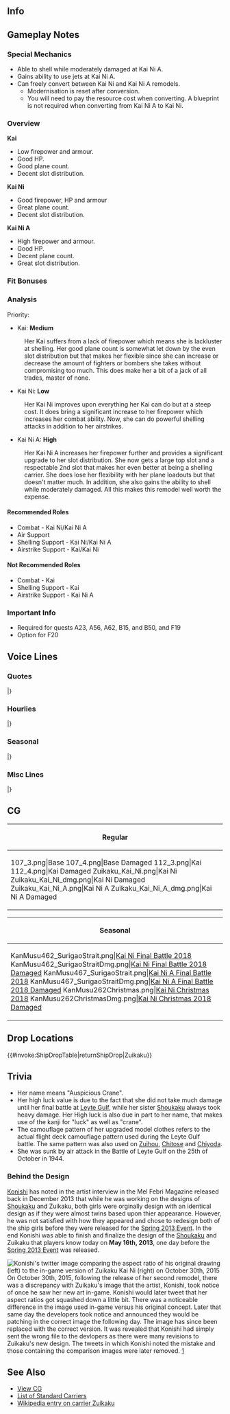 ==Info==
{{KanmusuInfo|ID=107}}
{{KanmusuInfo|ID=108}}
{{KanmusuInfo|ID=262}}
{{KanmusuInfo|ID=267}}

==Gameplay Notes==
===Special Mechanics===
* Able to shell while moderately damaged at Kai Ni A.
* Gains ability to use jets at Kai Ni A.
* Can freely convert between Kai Ni and Kai Ni A remodels.
** Modernisation is reset after conversion.
** You will need to pay the resource cost when converting. A blueprint is not required when converting from Kai Ni A to Kai Ni.

===Overview===
'''Kai'''
* Low firepower and armour.
* Good HP.
* Good plane count.
* Decent slot distribution.

'''Kai Ni'''
* Good firepower, HP and armour
* Great plane count.
* Decent slot distribution.

'''Kai Ni A'''
* High firepower and armour.
* Good HP.
* Decent plane count.
* Great slot distribution.

===Fit Bonuses===
{{:{{BASEPAGENAME}}/Equipment Bonuses}}
{{clear}}

===Analysis===
Priority:

* Kai: '''Medium'''
: Her Kai suffers from a lack of firepower which means she is lackluster at shelling. Her good plane count is somewhat let down by the even slot distribution but that makes her flexible since she can increase or decrease the amount of fighters or bombers she takes without compromising too much. This does make her a bit of a jack of all trades, master of none. 

* Kai Ni: '''Low'''
: Her Kai Ni improves upon everything her Kai can do but at a steep cost. It does bring a significant increase to her firepower which increases her combat ability. Now, she can do powerful shelling attacks in addition to her airstrikes.

* Kai Ni A: '''High'''
: Her Kai Ni A increases her firepower further and provides a significant upgrade to her slot distribution. She now gets a large top slot and a respectable 2nd slot that makes her even better at being a shelling carrier. She does lose her flexibility with her plane loadouts but that doesn't matter much. In addition, she also gains the ability to shell while moderately damaged. All this makes this remodel well worth the expense. 

====Recommended Roles====
* Combat - Kai Ni/Kai Ni A
* Air Support
* Shelling Support - Kai Ni/Kai Ni A
* Airstrike Support - Kai/Kai Ni

====Not Recommended Roles====
* Combat - Kai
* Shelling Support - Kai
* Airstrike Support - Kai Ni A

===Important Info===
* Required for quests A23, A56, A62, B15, and B50, and F19 <Shoukaku>
* Option for F20

==Voice Lines==
===Quotes===
{{ShipquoteHeader}}
{{ShipquoteKai
|scenario = Introduction
|origin = 翔鶴型航空母艦二番艦、妹の瑞鶴です。幸運の空母ですって？そうじゃないの、一生懸命やってるだけ…よ。 艦載機がある限り、これからだって、負けない！提督さん、あらためて、これからもよろしくね。
|translation = I'm the 2nd ship of the Shoukaku-class aircraft carriers, the younger sister, Zuikaku. A lucky carrier? Not quite, I just did my best... I won't ever lose as long as I have planes. Once again, nice to meet you, Admiral.<ref>She was called lucky because she survived many engagements.</ref>
|audio = Zuikaku-Intro.mp3
}}
<!--{{ShipquoteKai
|scenario = Introduction
|origin = 翔鶴型航空母艦2番艦、妹の瑞鶴です。幸運の空母ですって？そうじゃないの、一生懸命やってるだけ…よ。 艦載機がある限り、負けないわ！
|translation = I'm the 2nd ship of the Shoukaku-class aircraft carriers, the younger sister, Zuikaku. A lucky carrier? Not quite, I just did my best... I won't lose as long as I have planes.<ref>She was called lucky because she survived many engagements.</ref>
|audio = Zuikaku_1.ogg
}}-->
{{ShipquoteKai
|scenario = Introduction
|kai2 = yes
|origin = 航空艤装を全面てきに近代化改修したこの瑞鶴、ふつうの正規空母だとは思わないでね。
|translation = Don't think that I'm just your ordinary standard carrier after my flight equipment has been fully modernised.
|audio = ZuikakuKaiNi-Intro.mp3
}}
{{ShipquoteKai
|scenario = Library
|origin = 翔鶴型航空母艦2番艦、瑞鶴です。
翔鶴姉と共に、ミッドウェーの後の第一機動部隊の中核として、矢尽き刀折れるまで奮戦しました。 
文字通り、最後の機動部隊が壊滅する、その日まで…。
|translation = I'm the 2nd ship of the Shoukaku-class aircraft carriers, Zuikaku.
I formed the core of the 1st Task Force with Shoukaku-nee after Midway and fought hard until my last breath.<ref>After the disaster at Midway, Shoukaku and Zuikaku were assigned to CarDiv1.</ref>
I literally fought on until the day that the Task Force was crushed.<ref>Referring to the [https://en.wikipedia.org/wiki/Battle_of_Leyte_Gulf Battle of Leyte Gulf] where the IJN was handed it's biggest defeat.</ref>
|audio = Zuikaku_25.ogg
}}
{{ShipquoteKai
|scenario = Library
|kai2 = yes
|origin = 翔鶴型航空母艦２番艦、瑞鶴です。
翔鶴姉と共にミッドウェーの後の第一機動部隊の中核として、矢尽き刀折れるまで奮戦しました。文字通り、最後の機動部隊が壊滅する、その日まで。
でも、今度は違うの。改装された本格正規空母の力、存分にみせるわ！翔鶴姉、やろう！
|translation = I'm the 2nd ship of the Shoukaku-class aircraft carriers, Zuikaku.
I formed the core of the 1st Task Force with Shoukaku-nee after Midway and fought hard until my last breath. I literally fought on until the day that the Task Force was crushed.
But this time will be different. I'll really show you the true power of a remodelled standard carrier! Let's do this, Shoukaku-nee!
|audio = ZuikakuKaiNi-Library.mp3
}}
{{ShipquoteKai
|scenario = Secretary 1
|origin = 提督さん、何？作戦？
|translation = What is it, Admiral? An operation?
|audio = Zuikaku_2.ogg
}}
{{ShipquoteKai
|scenario = Secretary 2
|origin = もう、翔鶴姉だって…ちょっとおやつ食べるの控えよかな…あぁ、なんでもない！
|translation = Jeez, you too, Shoukaku-nee... Maybe I should cut down on snacks a little... Ah, it's nothing!
|audio = Zuikaku-Sec2.mp3
}}
<!--{{ShipquoteKai
|scenario = Secretary 2
|origin = 翔鶴姉なに…？って、提督さんじゃん！何やってんの！？爆撃されたいの！？
|translation = What is it, Shoukaku-nee...? Wha, it's you, Admiral! What do you think you're doing!? Do you want to be bombed!?
|audio = Zuikaku_3.ogg
}}-->
{{ShipquoteKai
|scenario = Secretary 3
|origin = 全機爆装、準備出来次第発艦！目標、母港執務室の提督！やっちゃって！
|translation = All bombers take off as soon as you're ready! The target is the Admiral's office! Get him!
|audio = Zuikaku_4.ogg
}}
{{ShipquoteKai
|scenario = Secretary Idle
|origin = 提督ー！なんか瑞鶴、ちょっと退屈なんだけど…不貞腐れるぞ！
|translation = Admiral~! I'm kind of bored... I'll sulk!
|audio = Zuikaku_29.ogg
}}
{{ShipquoteKai
|scenario = Secretary (Married)
|origin = 提督さん…あんま無理しちゃ駄目だよ…？
|translation = Admiral... don't push yourself alright...?
|audio = Zuikaku_28.ogg
}}
{{ShipquoteKai
|scenario = Wedding
|origin = 提督さん、どうしたの、そんな真顔で？瑞鶴の顔になんか付いてる？　えっ？あっ、近い、近いですよ！顔がっ！？あっ…あぁっ…あぁ…
|translation = What's with that serious expression, Admiral? Is there something on my face? Ah, you're close, too close! Your expression is! Ah... Ah... Ah...
|audio = Zuikaku_24.ogg
}}
{{ShipquoteKai
|scenario = Player's Score
|origin = 提督さん、どう？どんな感じどんな感じ？
|translation = How is it, Admiral? What's the situation like?
|audio = Zuikaku_8.ogg
}}
{{ShipquoteKai
|scenario = Joining the Fleet
|origin = 五航戦、瑞鶴出撃よ！
|translation = CarDiv5, Zuikaku, sortieing!
|audio = Zuikaku_13.ogg
}}
{{ShipquoteKai
|scenario = Equipment 1
|origin = うんっ、いいみたい！ありがとね！
|translation = Yup, looks good! Thanks!
|audio = Zuikaku_9.ogg
}}
{{ShipquoteKai
|scenario = Equipment 1
|kai2 = yes
|origin = 新しい艦載機？いいじゃあない！さーんきゅっ！
|translation = A new plane? That's great! Thank you~!
|audio = ZuikakuKaiNi-Equip1.mp3
}}
{{ShipquoteKai
|scenario = Equipment 2
|origin = やだ…これもいいわね…さーんきゅっ！
|translation = You shouldn't have... This is great too... Thank you!
|audio = Zuikaku_10.ogg
}}
{{ShipquoteKai
|scenario = Equipment 2 (Kai Ni A)
|kai2 = yes
|origin = 新型艦載機っ…。ん…。たしかに良さそう。うちの装備と艤装なら、運用できるわ！
|translation = A new model plane... Hmm... That does sound good. I can handle any equipment!
|audio = ZuikakuKaiNiA-Equip2.mp3
}}
{{ShipquoteKai
|scenario = Equipment 3
|origin = いい感じじゃない！
|translation = This feels great!
|audio = Zuikaku_26.ogg
}}
{{ShipquoteKai
|scenario = Equipment 3
|kai2 = yes
|origin = よし、いい感じじゃあない！
|translation = Alright, this feels great!
|audio = ZuikakuKaiNi-Equip3.mp3
}}
{{ShipquoteKai
|scenario = Supply
|origin = 燃料、弾薬…艦載機も補充しておくね。
|translation = Fuel, ammunition... replace my planes too alright.
|audio = Zuikaku_27.ogg
}}
{{ShipquoteKai
|scenario = Docking (Minor Damage)
|origin = 少し、お風呂に入ってくるね。
|translation = I'll be in the bath for a while.
|audio = Zuikaku_11.ogg
}}
{{ShipquoteKai
|scenario = Docking (Major Damage)
|origin = まぁ、私だってたまにはケガするし。
|translation = Well, even I get injured sometimes.
|audio = Zuikaku_12.ogg
}}
{{ShipquoteKai
|scenario = Construction
|origin = 提督さん、新しい船できたみたい。
|translation = Looks like a new ship is here, Admiral.
|audio = Zuikaku_5.ogg
}}
{{ShipquoteKai
|scenario = Returning from Sortie
|origin = 艦隊が無事帰投しました。はぁ…よかったぁ！
|translation = The fleet has returned safely to port. Whew... thank goodness!
|audio = Zuikaku_7.ogg
}}
{{ShipquoteKai
|scenario = Starting a Sortie
|origin = 空母瑞鶴、抜錨します！
|translation = Carrier Zuikaku, setting sail!
|audio = Zuikaku_14.ogg
}}
{{ShipquoteKai
|scenario = Starting a Sortie
|kai2 = yes
|origin = 機動部隊、旗艦瑞鶴、抜錨するわ！続いて！
|translation = Task Force flagship, Zuikaku, setting sail! Follow me!
|audio = ZuikakuKaiNi-Sortie.mp3
}}
{{ShipquoteKai
|scenario = Starting a Battle
|origin = 第一次攻撃隊、発艦始め！
|translation = 1st Attack Squadron, begin take off!
|audio = Zuikaku_15.ogg
}}
{{ShipquoteKai
|scenario = Starting a Battle
|kai2 = yes
|origin = 翔鶴姉、やるよ！艦首風上、攻撃隊、発艦始め！
|translation = Let's do this, Shoukaku-nee! Face into the wind, Attack Squadron, take off!<ref>Carriers would sail against the wind to make it easier for planes to take off.</ref>
|audio = ZuikakuKaiNi-BattleStart.mp3
}}
{{ShipquoteKai
|scenario = Attack
|origin = アウトレンジで、決めたいわね！
|translation = We'll decide this out of their range!<ref>IJN planes had better range than the USN ones. They would count on that to try attack USN carriers without being retaliated against.</ref>
|audio = Zuikaku_16.ogg
}}
{{ShipquoteKai
|scenario = Attack (Kai Ni A)
|kai2 = yes
|origin = さぁ、始めるわ！ほんとにアウトレンジしてあげるんだから！攻撃隊、全機発艦！
|translation = Now, let's get started! We really do outrange them! All Attack Squadrons, take off!
|audio = ZuikakuKaiNiA-Attack.mp3
}}
{{ShipquoteKai
|scenario = Air Battle
|origin = 第二次攻撃隊、稼働機、全機発艦！
|translation = 2nd Attack Squadron, ready, all planes take off!
|audio = Zuikaku_17.ogg
}}
{{ShipquoteKai
|scenario = Night Battle
|origin = 七面鳥ですって…？冗談じゃないわ！
|translation = "A turkey"...? That's not funny!<ref>Referring to the [https://en.wikipedia.org/wiki/Battle_of_the_Philippine_Sea Battle of the Philippine Sea] that was known as the Great Marianas Turkey Shoot because the inexperienced IJN pilots were shot down en masse by USN AA.</ref>
|audio = Zuikaku_18.ogg
}}
{{ShipquoteKai
|scenario = MVP
|origin = やったぁ！見たか！これが五航戦の本当の力よ！瑞鶴には幸運の女神がついていてくれるんだから！
|translation = Alright! Did you see that! This is the true power of CarDiv5! It's because I have Lady Luck by my side!
|audio = Zuikaku_23.ogg
}}
{{ShipquoteKai
|scenario = MVP
|kai2 = yes
|origin = よーし！見たか！これが新しい五航戦の本当の力よ。瑞鶴には幸運の女神がついていてくれるんだから！
|translation = Alrigh! Did you see that! This is the true power of the new CarDiv5. It's because I have Lady Luck by my side!
|audio = ZuikakuKaiNi-MVP.mp3
}}
{{ShipquoteKai
|scenario = Minor Damage 1
|origin = っ…かすり傷なんだから。
|translation = Tch... It's just a scratch.
|audio = Zuikaku_19.ogg
}}
{{ShipquoteKai
|scenario = Minor Damage 2
|origin = や、やるじゃないの…！
|translation = N-not bad...!
|audio = Zuikaku_20.ogg
}}
{{ShipquoteKai
|scenario = Major Damage
|origin = もうっ、私がここまで被弾するなんて！誘爆を防いで！飛行甲板は大丈夫？
|translation = Jeez, and I made it this far without being hit! Prevent detonation! Is the flight deck alright?
|audio = Zuikaku_21.ogg
}}
{{ShipquoteKai
|scenario = Major Damage (Kai Ni A)
|kai2 = yes
|origin = もうっ、私が被弾するなんて！誘爆を防いで！甲板は大丈夫ね？まだまだ戦いるわ！
|translation = Jeez, I've been hit! Prevent detonation! Is the deck alright? I can still keep fighting!
|audio = ZuikakuKaiNiA-MajorDamage.mp3
}}
{{ShipquoteKai
|scenario = Sunk
|origin = うっ…私も逝くの…？ 総員飛行甲板、翔鶴姉、待っていてくれるかな…
|translation = Urgh... So my time has come too...? All hands to the flight decks, Shoukaku-nee are you waiting for me...
|audio = Zuikaku_22.ogg
}}
|} <references/>

{{clear}}

===Hourlies===
{{ShipquoteHeader | type = hourly}}
{{ShipquoteKai
|scenario = 00:00 
|origin = 提督さん、日付が変わっちゃったよ？
|translation = Admiral, the date has chaged you know?
|audio = Zuikaku_30.ogg
}}
{{ShipquoteKai
|scenario = 01:00 
|origin = 時刻はマルヒトマルマル。ねむーい…
|translation = The time is now 0100. I'm sleepy...
|audio = Zuikaku_31.ogg
}}
{{ShipquoteKai
|scenario = 02:00 
|origin = マルフタマルマルよ。眠くないの？
|translation = It's 0200. Aren't you sleepy?
|audio = Zuikaku_32.ogg
}}
{{ShipquoteKai
|scenario = 03:00 
|origin = 提督さんー、マルサンマルマルになったよ…
|translation = It's now 0300, Admiral...
|audio = Zuikaku_33.ogg
}}
{{ShipquoteKai
|scenario = 04:00 
|origin = マルヨンマルマル。ま、まだおきてます！
|translation = 0400. I-I'm still awake!
|audio = Zuikaku_34.ogg
}}
{{ShipquoteKai
|scenario = 05:00 
|origin = 朝じゃん…マルゴーマルマル、夜明けだねぇ…
|translation = It's morning... 0500, it's dawn...
|audio = Zuikaku_35.ogg
}}
{{ShipquoteKai
|scenario = 06:00 
|origin = 現在時刻マルロクマルマル。早起きと言うか、夜更かしと言うか…
|translation = The time is now 0600. I don't think we're getting up early, it's more like we're staying up late...
|audio = Zuikaku_36.ogg
}}
{{ShipquoteKai
|scenario = 07:00 
|origin = マルナナマルマルよ。朝ごはんなになに？楽しみ～
|translation = It's 0700. What's for breakfast? I can't wait~
|audio = Zuikaku_37.ogg
}}
{{ShipquoteKai
|scenario = 08:00 
|origin = 現在、マルハチマルマル。さぁ、今日も頑張ってアウトレンジしよ！
|translation = It's now 0800.  Now, let's do our best to out range them today!
|audio = Zuikaku_38.ogg
}}
{{ShipquoteKai
|scenario = 09:00 
|origin = 時刻はマルキュウマルマル。とりあえず索敵しとく？
|translation = The time is 0900. Shall we start with recon for now?
|audio = Zuikaku_39.ogg
}}
{{ShipquoteKai
|scenario = 10:00 
|origin = ヒトマルマルマルになったわ…翔鶴姉元気かなぁ？
|translation = It's now 1000... Is Shoukaku-nee feeling fine?
|audio = Zuikaku_40.ogg
}}
{{ShipquoteKai
|scenario = 11:00 
|origin = ヒトヒトマルマルよ。お昼何食べる？ねえ何食べる？
|translation = It's 1100. What are we having for lunch? Hey, what's for lunch?
|audio = Zuikaku_41.ogg
}}
{{ShipquoteKai
|scenario = 12:00 
|origin = 提督！ヒトフタ…ってお昼ですお昼！ランチしたーい！
|translation = Admiral! 12... Hey, It's lunchtime now! I want to eat!
|audio = Zuikaku_42.ogg
}}
{{ShipquoteKai
|scenario = 13:00 
|origin = ヒトサン…ん～めんどくさーい。1時よ1時。
|translation = 13... Ngh, this is a pain. It's 1 o'clock.
|audio = Zuikaku_43.ogg
}}
{{ShipquoteKai
|scenario = 14:00 
|origin = はいはい分かったわよ。現在時刻はヒトヨンマルマル。これでいい？
|translation = Yes, yes, I get it. The time is now 1400. Better?
|audio = Zuikaku_44.ogg
}}
{{ShipquoteKai
|scenario = 15:00 
|origin = 時刻はヒトゴーマルマル。小沢っちは元気かなぁ？
|translation = It's now 1500. Are Ozawa and the others doing well?<ref>Referring to [https://en.wikipedia.org/wiki/Jisaburo_Ozawa Vice-Admiral Ozawa Jisaburou] who commanded the Northern Force at Leyte Gulf.</ref>
|audio = Zuikaku_45.ogg
}}
{{ShipquoteKai
|scenario = 16:00 
|origin = ヒトロクマルマルよ。そろそろ夕方よね～？
|translation = It's 1600. It's amost evening huh?
|audio = Zuikaku_46.ogg
}}
{{ShipquoteKai
|scenario = 17:00 
|origin = だんだん日が暮れて来たぁ。ヒトナナマルマルです。
|translation = The sun has set. It's 1700.
|audio = Zuikaku_47.ogg
}}
{{ShipquoteKai
|scenario = 18:00 
|origin = ヒトハチマルマル。さぁ、夜の時間ね。
|translation = 1800. Now, it's night time.
|audio = Zuikaku_48.ogg
}}
{{ShipquoteKai
|scenario = 19:00 
|origin = ヒトキュウ･･･ん～まためんどうになって来た。7時よ。夜御飯なんだろうね。
|translation = 19.... Ngh, it's become a pain again. It's 7 o'lock. It's dinnertime now.
|audio = Zuikaku_49.ogg
}}
{{ShipquoteKai
|scenario = 20:00 
|origin = フタマルマルマル, 8時です！どうでもいいけど…かわう…ん…川内うるさい！
|translation = It's 2000, 8 o'clock! I don't mind but... Kawau... Ngh... Sendai, shut up!<ref>Kawauchi is another way of reading Sendai's name.</ref>
|audio = Zuikaku_50.ogg
}}
{{ShipquoteKai
|scenario = 21:00 
|origin = 現在時刻フタヒトマルマル。9時よ。
|translation = The time is now 2100. It's 9 o'clock.
|audio = Zuikaku_51.ogg
}}
{{ShipquoteKai
|scenario = 22:00 
|origin = フタフタマルマル。すっかり夜…提督さん、そろそろ休まなくていいの？
|translation = 2200. It's totally night... Shouldn't you go to bed soon, Admiral?
|audio = Zuikaku_52.ogg
}}
{{ShipquoteKai
|scenario = 23:00 
|origin = 深夜になって来ました。フタサンマルマル。うーん、そろそろ寝ようよぉ。
|translation = It's late now. 2300. Yeah, let's go to sleep.
|audio = Zuikaku_53.ogg
}}
|} <references/>

{{clear}}

===Seasonal===
{{SeasonalHeaderOld}}
{{SeasonalQuote
|scenario = [[Seasonal/Second_Anniversary|2nd Anniversary]]
|origin = 提督さん、翔鶴姉ぇ、おめでとう！二周年だね！なんか信じられないね！…来年も翔鶴姉ぇ達とこの日を迎えられるといいな。
|translation =	Admiral, Shoukaku-nee, congratulations! It’s the 2nd anniversary! I can’t believe it! …It’d be good if I’ll be able to celebrate this day with you next year with everyone.
|audio = 107_Zuikaku_2ndAnniv.mp3
|notes = 
}}
{{SeasonalQuote
|scenario = [[Seasonal/Rainy_Season_2015|Rainy Season 2015]]
|origin = この季節は嫌だな…何かやだ、苦手。翔鶴姉、大丈夫かな。なんか、心配。
|translation =	I don’t like this season… I just don’t. I wonder if Shoukaku is alright. I’m kind of worried.
|audio = Zuikaku_Rainy_Secretary_1.ogg
|notes =
}}
{{SeasonalQuote
|scenario = [[Seasonal/Early_Summer_Season_Update|Early Summer 2015]]
|origin = 翔鶴姉、見てみて！今年のおニューの水着だよ♪買っちゃった！だってもうすぐ夏だよ、夏！翔鶴姉も買いに行こうよ、ね？
|translation =	Look at this, Shoukaku-nee! It’s my new swimsuit for this year♪ I bought one! I mean, it’s almost summer! Let’s go buy one for you too ok, Shoukaku-nee?
|audio = Zuikaku_Early_Summer_HQ.ogg
|notes =
}}
{{SeasonalQuote
|scenario = [[Seasonal/Early_Autumn_2015_Seasonal_Update|Early Autumn 2015]]
|origin = 秋、か。そうね、秋は終わりの季節。でも、始まりの季節でもあるんだ。きっとそう。私はそう思ってるんだ。らしくないか？
|translation =	It’s autumn. That’s right, autumn is the season of endings. But, it’s also the season of beginnings. I’m sure of it. That’s what I think. Was that not like me?
|audio = Zuikaku_Early_Autumn2015.ogg
|notes =
}}
{{SeasonalQuote
|scenario = [[Seasonal/Christmas_2015|Christmas 2015]]
|origin = ん…クリスマスか…あぁ、翔鶴ねえ、その料理は食べない！私絶対食べない！いらないってば！
|translation =	Hmm… It’s Christmas… Ah, I won’t eat that, Shoukaku-nee! I’ll never eat that! I said I won’t!
|audio = Zuikaku_Christmas_2015_Sec1.ogg
|notes =
}}
{{SeasonalQuote
|scenario = [[Seasonal/End_of_Year_2015|End of Year 2015]]
|origin = もう年末って本当あっという間！大掃除も面倒くさいな、もう。ん？翔鶴ねえ、なに？あぁ、そこ危ないよ！だ、大丈夫、翔鶴ねえ？
|translation =	The end of the year came so fast! Spring cleaning is such a pain, jeez. Hmmm? What is it, Shoukaku-nee? Ah, that’s dangerous! A-are you alright, Shoukaku-nee?
|audio = Zuikaku_Year_End_2015_Sec1.ogg
|notes = 
}}
{{SeasonalQuote
|scenario = [[Seasonal/New_Year_2016|New Year 2016]]
|origin = 提督さん、翔鶴ね！あけましておめでとう！今年もどぞよろしくお願いします！で、として二人がわらているの？
|translation =	Admiral, Shoukaku-nee! Happy New Year! Please take care of me this year too! Hey, why are both of you laughing?
|audio = Zuikaku_New_Years_Day_2016.ogg
|notes = 
}}
{{SeasonalQuote
|scenario = [[Seasonal/Setsubun_2016|Setsubun 2016]]
|origin = 節分ねぇ…あぁ、翔鶴姉！ 毎年自分から鬼役を買って出なくていいのに！ あぁ、もうこのお面私に貸してよ！ほら、もう…。
|translation =	It’s Setsubun… Ah, Shoukaku-nee! You volunteer to be the Oni every year! Aaah, just give that mask to me! Come on, jeez…
|audio = Katsuragi_Setsubun_2016_Sec1.ogg
|notes = 
}}
{{SeasonalQuote
|scenario = [[Seasonal/Valentine%27s_Day_2016|Valentine’s Day 2016]]
|origin = 提督さん、どうせきっと私だけどと思うから、可哀想だからチョコあげるは。ほら。ちゃんとお返ししてよね？
|translation =	I felt sorry for you thinking that you’d only get chocolates from me, Admiral. So here you go. Make sure you get me something in return alright?
|audio = Zuikaku_Valentine_Sec1.ogg
|notes = 
}}
{{SeasonalQuote
|scenario = [[Seasonal/White_Day_2016|White Day 2016]]
|origin = 提督さん、チョコのお返しくれるの？やったー！えぇ、翔鶴姉にも？なんでなんで？！微妙に納得出来ない！！
|translation =	Are you giving me something in return for the chocolates, Admiral? Hooray! Eh, you’re giving some to Shoukaku-nee too? Why in the world?! You have absolutely no tact at all!!
|audio = Zuikaku_White_Day_2016.ogg
|notes = 
}}
{{SeasonalQuote
|scenario = [[Seasonal/Third_Anniversary|3rd Anniversary]]
|origin = 提督さん、翔鶴姉、おめでとう！三周年だね。あはぁ！なんか信じられないなあ。来年も翔鶴姉たちとこの日を迎えられるといいな！
|translation =	Admiral, Shoukaku-nee, Congratulations! It’s the 3rd Anniversary. Ahaa! I just can’t believe it. I want to celebrate this day with all of you again next year!
|audio = Zuikaku_3rd_Anniversary_Sec1.mp3
|notes = 
}}
{{SeasonalQuote
|scenario = [[Seasonal/Valentine%27s_Day_2018|Valentine’s Day 2018]]
|origin = 提督さん、遅いじゃん。少しだけ待ちゃったよ。寒いだからさ、待たせないだよ。あぁ、これ？これはね…
|translation =	You’re late, Admiral. I’ve waited quite a while. It’s cold so don’t make we wait. Ah, this? This is…
|audio = Zuikaku_Kantai_Kessen_2018_Sec1.mp3
|notes = 
}}
{{SeasonalQuote
|scenario = [[Seasonal/Fifth_Anniversary|5th Anniversary]]
|origin = 提督さん、翔鶴ねえ、おめでとう！ついに五周年だね。なんか本当に信じられないね。こんなとこまで…来年もまた、翔鶴ねえたちこの日を迎えられるといいな。
|translation =	Admiral, Shoukaku; congratulations! It’s finally the 5th Anniversary. I really can’t believe it. We’ve made it this far… I’d like to be able to celebrate this day with all of you next year too.
|audio = Zuikaku_5th_Anniversary_Sec1.mp3
|notes = 
}}
{{SeasonalQuote
|scenario = [[Seasonal/Saury_2018|Saury 2018]]
|origin = はぁ？秋刀魚？いいけど、なに？なにをどうするの？ほぉ、ほぉ、なるほどね。分かった。やったあげる。
|translation =	Huuh? Saury? They're good but why? What are you going to do with them? Hmm, hmm, I see. I get it. I'll do it.
|audio = Zuikaku_Sec1_Saury_2018.mp3
|notes = 
}}
{{SeasonalQuote
|scenario = [[Seasonal/Sixth_Anniversary|6th Anniversary]]
|origin = 提督さん、翔鶴姉、六周年だね！おめでとう！随分遠いとこまで一緒に来ちゃったね。本当。来年も、翔鶴姉たちとこうやって、お祝いしたいよね？ねぇ？
|translation =	Admiral, Shoukaku; it's the 6th Anniversary! Congrats! We've come such a long way together. We really have. I'll be celebrating with Shoukaku and everyone else next year too right? Right?
|audio = Zuikaku_6th_Anniversary_Sec1.mp3
|notes = 
}}
{{SeasonalQuote
|scenario = [[Seasonal/Seventh_Anniversary|7th Anniversary 2020]]
|origin = 提督さん、翔鶴ねえ、おめでとう！七周年だね。嬉しいけど、なんか本当に信じられなよね？この先も、ずっと翔鶴ねえたちと一緒に、未来に歩いていきたいな。
|translation =	Admiral, Shoukaku, congratulations! It's the 7th Anniversary. I'm happy but I really can't believe it you know? I'd like to keep moving forward into the future with Shoukaku and everyone else.
|audio = Zuikaku_7th_Anniversary_Secretary_1.mp3
|notes = 
}}
{{SeasonalQuote
|scenario = [[Seasonal/Eighth_Anniversary|8th Anniversary]]
|origin = 提督さん、翔鶴ねえ、おめでとう！ついに八年目だね？なんか、本当に信じられないね。これからもずっと、提督さんと翔鶴姉たちとこの日を迎えられるといいな。あぁ、もちろん、この娘も。
|translation =	Admiral, Shoukaku, congrats! It's our 8th year, right? I kinda can't believe it. It'd be nice if I can keep having many happy anniversaries with you, Shoukaku and everyone else. Ah, and of course with her too.
|audio = Zuikaku_8th Anniversary_Secretary_1.mp3
|notes = 
}}
|}<references/>

{{clear}}

===Misc Lines===
{{SeasonalHeaderOld}}
{{SeasonalQuote
|scenario = [[Seasonal/Final_Battle|Eve of the Final Battle 2018]]
|origin = 提督さん…うん、分かってる。
|translation =	Admiral… Yes, I understand.
|audio = Zuikaku_Eve_of_Final_Battle_Sec3.mp3
|notes = Secretary 3
}}
{{SeasonalQuote
|scenario = [[Seasonal/Final_Battle|Eve of the Final Battle 2018]]
|origin = 大丈夫、今度は艦載機が有る。熟練部隊も。そして…
|translation =	I’ll be fine, I have planes this time. Skilled squadrons too. And…
|audio = Zuikaku_Kantai_Kessen_2018_Sec2.mp3
|notes = Secretary 2
}}
{{SeasonalQuote
|scenario = [[Seasonal/Final_Battle|Eve of the Final Battle 2018]]
|origin = そう、翔鶴姉がいるんだ。負けない！絶対に！
|translation =	Yes, Shoukaku-nee will be there. I won’t lose! Count on it!
|audio = Zuikaku_Kantai_Kessen_2018_Sec3.mp3
|notes = Secretary 3
}}
{{SeasonalQuote
|scenario = [[Seasonal/Final_Battle|Final Battle 2018]]
|origin = いよいよ捷一号作戦。私たち、大沢艦隊の出撃か？来たんだね、この時が。
|translation =	It’s finally time for Operation Sho-1. We of the Ozawa Fleet are sortieing? So the time has come.
|audio = Zuikaku_Kantai_Kessen_2018_Sec1b.mp3
|notes = Secretary 1
}}
{{SeasonalQuote
|scenario = [[Seasonal/Final_Battle|Final Battle 2018]]
|origin = 翔鶴姉、何？て、提督さんじゃん？何やってんの？作戦中だよ？まじで爆撃されたいの！？
|translation =	What is it, Shoukaku-nee? I-it’s you, Admiral? What are you doing? We’re in the middle of an operation you know? Do you really want to be bombed!?
|audio = Zuikaku_Kantai_Kessen_2018_Sec2b.mp3
|notes = Secretary 2
}}
{{SeasonalQuote
|scenario = [[Seasonal/Final_Battle|Final Battle 2018]]
|origin = 全機爆装、準備でき次第発艦！目標、母港執務室の提督！やっちゃって！...って、発艦中止！作戦の後でね。覚えといてよ！
|translation =	All bombers, take off when ready! The target is the Admiral’s offce! …Wait, belay that order! Wait till after the operation. I’ll remember this!
|audio = Zuikaku_Kantai_Kessen_2018_Sec3b.mp3
|notes = Secretary 3
}}
{{SeasonalQuote
|scenario = [[Seasonal/Final_Battle|Final Battle 2018]]
|origin = てーとくー！ぼーっとしてる時間ないよ！ほら、機動部隊の出撃準備！この戦いは負けられないんだから！
|translation =	Admiral! This isn't the time to be daydreaming! Come on, we need to prepare to sortie the Mobile Force! We can't lose this battle!
|audio = Zuikaku_Kantai_Kessen_2018_Idle.mp3
|notes = Secretary Idle
}}
{{SeasonalQuote
|scenario = [[Seasonal/Final_Battle|Final Battle 2018]]
|origin = 補充できる艦載機があるって、本当ありがたい！
|translation =	I’m really grateful that there are replacement planes!
|audio = Zuikaku_Kantai_Kessen_2018_Supply.mp3
|notes = Supply
}}
{{SeasonalQuote
|scenario = [[Seasonal/Final_Battle|Final Battle 2018]]
|origin = 第三艦隊、小沢機動部隊、旗艦瑞鶴、出撃する！
|translation =	3rd Fleet, Ozawa Mobile Force flagship, Zuikaku, sortieing!
|audio = Zuikaku_Kantai_Kessen_2018_JoinFleet.mp3
|notes = Joining the Fleet
}}
{{SeasonalQuote
|scenario = [[Seasonal/Final_Battle|Final Battle 2018]]
|origin = 小沢艦隊、旗艦瑞鶴、出撃する！
|translation =	Ozawa Fleet flagship, Zuikaku, sortieing!
|audio = Zuikaku_Kantai_Kessen_2018_Sortie.mp3
|notes = Starting a Sortie
}}
{{SeasonalQuote
|scenario = [[Seasonal/Final_Battle|Final Battle 2018]]
|origin = これが私の決戦だからっ！
|translation =	This is my final battle!
|audio = Zuikaku_Kantai_Kessen_2018_Atk.mp3
|notes = Attack
}}
{{SeasonalQuote
|scenario = [[Seasonal/Final_Battle|Final Battle 2018]]
|origin = 肉迫する！くたばれ！瑞鶴航空隊、発艦！
|translation =	Press the attack! Drop dead! Air wing, take off!
|audio = Zuikaku_Kantai_Kessen_2018_AirBattle.mp3
|notes = Air Battle
}}
{{SeasonalQuote
|scenario = [[Seasonal/Final_Battle|Final Battle 2018]]
|origin = こんなの、全然かすり傷なんだから！
|translation =	This isn’t even a scratch!
|audio = Zuikaku_Kantai_Kessen_2018_MinorDmg1.mp3
|notes = Minor Damage 1
}}
{{SeasonalQuote
|scenario = [[Seasonal/Final_Battle|Final Battle 2018]]
|origin = やるじゃない！でも、今度は沈まないよ、私！
|translation =	Not bad! But I won’t sink this time!
|audio = Zuikaku_Kantai_Kessen_2018_MinorDmg2.mp3
|notes = Minor Damage 2
}}
{{SeasonalQuote
|scenario = [[Winter_2018_Event|Final Battle 2018]]
|origin = 捷一号作戦、作戦成功！やった！やったよ私たち！
|translation =	Operation Sho-1 is complete! Hooray! We did it!
|audio = Zuikaku_ShoGo_2018_End1.mp3
|notes = Plays upon completion of Winter 2018 E7. See [[Winter_2018_Event|event page]] for proper order.
}}
{{SeasonalQuote
|scenario = [[Winter_2018_Event|Final Battle 2018]]
|origin = 提督さん、翔鶴姉、ありがとう。愛してる、ずっと。
|translation =	Admiral, Shoukaku-nee; thank you. I’ll always love you.
|audio = Zuikaku_ShoGo_2018_End2.mp3
|notes = Plays upon completion of Winter 2018 E7. See [[Winter_2018_Event|event page]] for proper order.
}}
{{SeasonalQuote
|scenario = [[Seasonal/Final_Battle|Homecoming 2018]]
|origin = 提督さん、ただいま。ありがとう。
|translation =	I’m home, Admiral. Thank you.
|audio = Zuikaku_Homecoming_2018_Sec1.mp3
|notes = 
}}
|} <references/>

{{clear}}

==CG==
{| class="mw-collapsible mw-collapsed wikitable" style="width: 100%;"
!Regular
|-
|<gallery>
107_3.png|Base
107_4.png|Base Damaged
112_3.png|Kai
112_4.png|Kai Damaged
Zuikaku_Kai_Ni.png|Kai Ni
Zuikaku_Kai_Ni_dmg.png|Kai Ni Damaged
Zuikaku_Kai_Ni_A.png|Kai Ni A
Zuikaku_Kai_Ni_A_dmg.png|Kai Ni A Damaged
</gallery>
|}

{| class="mw-collapsible mw-collapsed wikitable" style="width: 100%;"
!Seasonal
|-
|<gallery>
KanMusu462_SurigaoStrait.png|[[Seasonal/Final_Battle|Kai Ni Final Battle 2018]]
KanMusu462_SurigaoStraitDmg.png|[[Seasonal/Final_Battle|Kai Ni Final Battle 2018 Damaged]]
KanMusu467_SurigaoStrait.png|[[Seasonal/Final_Battle|Kai Ni A Final Battle 2018]]
KanMusu467_SurigaoStraitDmg.png|[[Seasonal/Final_Battle|Kai Ni A Final Battle 2018 Damaged]]
KanMusu262Christmas.png|[[Seasonal/Christmas_2018|Kai Ni Christmas 2018]]
KanMusu262ChristmasDmg.png|[[Seasonal/Christmas_2018|Kai Ni Christmas 2018 Damaged]]
</gallery>
|}

==Drop Locations==
{{#invoke:ShipDropTable|returnShipDrop|Zuikaku}}

==Trivia==
*Her name means "Auspicious Crane".
*Her high luck value is due to the fact that she did not take much damage until her final battle at [[wikipedia:Battle_of_Leyte_Gulf|Leyte Gulf]], while her sister [[Shoukaku]] always took heavy damage. Her High luck is also due in part to her name, that makes use of the kanji for "luck" as well as "crane".
*The camouflage pattern of her upgraded model clothes refers to the actual flight deck camouflage pattern used during the Leyte Gulf battle. The same pattern was also used on [[Zuihou]], [[Chitose]] and [[Chiyoda]]. 
*She was sunk by air attack in the Battle of Leyte Gulf on the 25th of October in 1944.

===Behind the Design===
[[Konishi]] has noted in the artist interview in the Mel Febri Magazine released back in December 2013 that while he was working on the designs of [[Shoukaku]] and Zuikaku, both girls were orginally design with an identical design as if they were almost twins based upon thier appearance. However, he was not satisfied with how they appeared and chose to redesign both of the ship girls before they were released for the [[Spring 2013 Event]]. In the end Konishi was able to finish and finalize the design of the [[Shoukaku]] and Zuikaku that players know today on '''May 16th, 2013''', one day before the [[Spring 2013 Event]] was released.

[[File:Konishi comparison.png|thumb|right|Konishi's twitter image comparing the aspect ratio of his original drawing (left) to the in-game version of Zuikaku Kai Ni (right) on October 30th, 2015]]
On October 30th, 2015, following the release of her second remodel, there was a discrepancy with Zuikaku's image that the artist, Konishi, took notice of once he saw her new art in-game. Konishi would later tweet that her aspect ratios got squashed down a little bit. There was a noticeable difference in the image used in-game versus his original concept. Later that same day the developers took notice and announced they would be patching in the correct image the following day. The image has since been replaced with the correct version. It was revealed that Konishi had simply sent the wrong file to the devlopers as there were many revisions to Zuikaku's new design. The tweets in which Konishi noted the mistake and those containing the comparison images were later removed. [https://twitter.com/C_o_nisi/status/660178260391628800]

==See Also==
*[[{{PAGENAMEE}}/Gallery|View {{PAGENAME}}  CG]]
*[[EliteCV|List of Standard Carriers]]
*[[wikipedia:Japanese_aircraft_carrier_Zuikaku|Wikipedia entry on carrier Zuikaku]]
{{shiplist}}